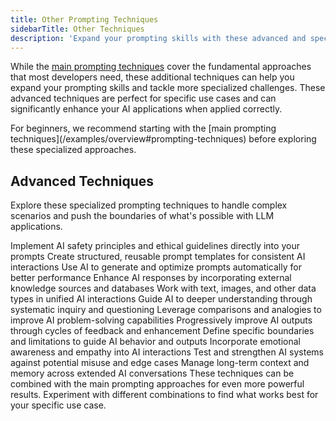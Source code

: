 ```yaml
---
title: Other Prompting Techniques
sidebarTitle: Other Techniques
description: 'Expand your prompting skills with these advanced and specialized techniques'
---
```


While the [main prompting techniques](/examples/overview#prompting-techniques) cover the fundamental approaches that most developers need, these additional techniques can help you expand your prompting skills and tackle more specialized challenges. These advanced techniques are perfect for specific use cases and can significantly enhance your AI applications when applied correctly.

<Note>
  For beginners, we recommend starting with the [main prompting techniques](/examples/overview#prompting-techniques) before exploring these specialized approaches.
</Note>

## Advanced Techniques

Explore these specialized prompting techniques to handle complex scenarios and push the boundaries of what's possible with LLM applications.

<Columns cols={2}>
  <Card title="Constitutional AI" href="/examples/techniques/constitutional-ai">
    Implement AI safety principles and ethical guidelines directly into your prompts
  </Card>
  <Card title="Template-Based Prompting" href="/examples/techniques/template-based-prompting">
    Create structured, reusable prompt templates for consistent AI interactions
  </Card>
  <Card title="Meta Prompting" href="/examples/techniques/meta-prompting">
    Use AI to generate and optimize prompts automatically for better performance
  </Card>
  <Card title="Retrieval-Augmented Generation" href="/examples/techniques/retrieval-augmented-generation">
    Enhance AI responses by incorporating external knowledge sources and databases
  </Card>
  <Card title="Multi-Modal Prompting" href="/examples/techniques/multi-modal-prompting">
    Work with text, images, and other data types in unified AI interactions
  </Card>
  <Card title="Socratic Questioning" href="/examples/techniques/socratic-questioning">
    Guide AI to deeper understanding through systematic inquiry and questioning
  </Card>
  <Card title="Analogical Reasoning" href="/examples/techniques/analogical-reasoning">
    Leverage comparisons and analogies to improve AI problem-solving capabilities
  </Card>
  <Card title="Iterative Refinement" href="/examples/techniques/iterative-refinement">
    Progressively improve AI outputs through cycles of feedback and enhancement
  </Card>
  <Card title="Constraint-Based Prompting" href="/examples/techniques/constraint-based-prompting">
    Define specific boundaries and limitations to guide AI behavior and outputs
  </Card>
  <Card title="Emotional Intelligence Prompting" href="/examples/techniques/emotional-intelligence-prompting">
    Incorporate emotional awareness and empathy into AI interactions
  </Card>
  <Card title="Adversarial Prompting" href="/examples/techniques/adversarial-prompting">
    Test and strengthen AI systems against potential misuse and edge cases
  </Card>
  <Card title="Contextual Memory" href="/examples/techniques/contextual-memory">
    Manage long-term context and memory across extended AI conversations
  </Card>
</Columns>

<Callout type="info">
  These techniques can be combined with the main prompting approaches for even more powerful results. Experiment with different combinations to find what works best for your specific use case.
</Callout>
